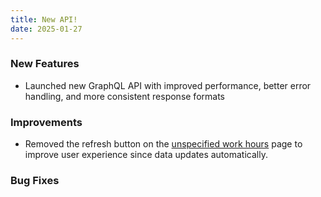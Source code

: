 ```yaml
---
title: New API!
date: 2025-01-27
---
```


### New Features
- Launched new GraphQL API with improved performance, better error handling, and more consistent response formats

### Improvements
- Removed the refresh button on the [unspecified work hours](/engagements/unspecified-hours) page to improve user experience since data updates automatically.

### Bug Fixes
